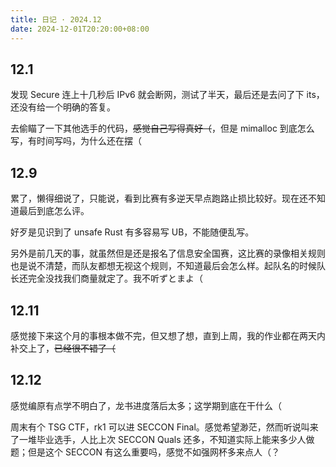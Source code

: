 ```yaml
---
title: 日记 · 2024.12
date: 2024-12-01T20:20:00+08:00
---
```


## 12.1

发现 Secure 连上十几秒后 IPv6 就会断网，测试了半天，最后还是去问了下 its，还没有给一个明确的答复。

去偷瞄了一下其他选手的代码，~~感觉自己写得真好（~~，但是 mimalloc 到底怎么写，有时间写吗，为什么还在摆（

## 12.9

累了，懒得细说了，只能说，看到比赛有多逆天早点跑路止损比较好。现在还不知道最后到底怎么评。

好歹是见识到了 unsafe Rust 有多容易写 UB，不能随便乱写。

另外是前几天的事，就虽然但是还是报名了信息安全国赛，这比赛的录像相关规则也是说不清楚，而队友都想无视这个规则，不知道最后会怎么样。起队名的时候队长还完全没找我们商量就定了。我不听ずとまよ（

## 12.11

感觉接下来这个月的事根本做不完，但又想了想，直到上周，我的作业都在两天内补交上了，~~已经很不错了（~~

## 12.12

感觉编原有点学不明白了，龙书进度落后太多；这学期到底在干什么（

周末有个 TSG CTF，rk1 可以进 SECCON Final。感觉希望渺茫，然而听说叫来了一堆毕业选手，人比上次 SECCON Quals 还多，不知道实际上能来多少人做题；但是这个 SECCON 有这么重要吗，感觉不如强网杯多来点人（？
